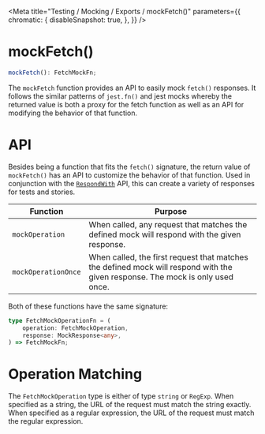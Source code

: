 
<Meta
    title="Testing / Mocking / Exports / mockFetch()"
    parameters={{
        chromatic: {
            disableSnapshot: true,
        },
    }}
/>

# mockFetch()

```ts
mockFetch(): FetchMockFn;
```

The `mockFetch` function provides an API to easily mock `fetch()` responses. It follows the similar patterns of `jest.fn()` and jest mocks whereby the returned value is both a proxy for the fetch function as well as an API for modifying the behavior of that function.

# API

Besides being a function that fits the `fetch()` signature, the return value of `mockFetch()` has an API to customize the behavior of that function. Used in conjunction with the [`RespondWith`](/docs/testing-mocking-exports-respondwith--page) API, this can create a variety of responses for tests and stories.

| Function | Purpose |
| -------- | ------- |
| `mockOperation` | When called, any request that matches the defined mock will respond with the given response. |
| `mockOperationOnce` | When called, the first request that matches the defined mock will respond with the given response. The mock is only used once. |

Both of these functions have the same signature:

```ts
type FetchMockOperationFn = (
    operation: FetchMockOperation,
    response: MockResponse<any>,
) => FetchMockFn;
```

# Operation Matching

The `FetchMockOperation` type is either of type `string` or `RegExp`. When specified as a string, the URL of the request must match the string exactly. When specified as a regular expression, the URL of the request must match the regular expression.
